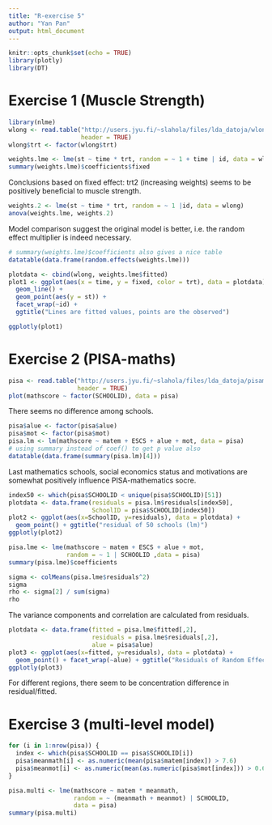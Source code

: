 ---
title: "R-exercise 5"
author: "Yan Pan"
output: html_document
---

```{r setup, include=FALSE, warning=FALSE, message=FALSE}
knitr::opts_chunk$set(echo = TRUE)
library(plotly)
library(DT)
```

# Exercise 1 (Muscle Strength)

```{r}
library(nlme)
wlong <- read.table("http://users.jyu.fi/~slahola/files/lda_datoja/wlong.txt", 
                    header = TRUE)
wlong$trt <- factor(wlong$trt)

weights.lme <- lme(st ~ time * trt, random = ~ 1 + time | id, data = wlong)
summary(weights.lme)$coefficients$fixed
``` 

Conclusions based on fixed effect: trt2 (increasing weights) seems to be positively beneficial to muscle strength.

```{r}
weights.2 <- lme(st ~ time * trt, random = ~ 1 |id, data = wlong)
anova(weights.lme, weights.2)
``` 

Model comparison suggest the original model is better, i.e. the random effect multiplier is indeed necessary.

```{r}
# summary(weights.lme)$coefficients also gives a nice table
datatable(data.frame(random.effects(weights.lme)))
```

```{r results='hide'}
plotdata <- cbind(wlong, weights.lme$fitted)
plot1 <- ggplot(aes(x = time, y = fixed, color = trt), data = plotdata) + 
  geom_line() + 
  geom_point(aes(y = st)) +
  facet_wrap(~id) +
  ggtitle("Lines are fitted values, points are the observed")
```

```{r}
ggplotly(plot1)
``` 

# Exercise 2 (PISA-maths)
```{r}
pisa <- read.table("http://users.jyu.fi/~slahola/files/lda_datoja/pisamat.txt",
                   header = TRUE)
plot(mathscore ~ factor(SCHOOLID), data = pisa)
``` 

There seems no difference among schools.

```{r}
pisa$alue <- factor(pisa$alue)
pisa$mot <- factor(pisa$mot)
pisa.lm <- lm(mathscore ~ matem + ESCS + alue + mot, data = pisa)
# using summary instead of coef() to get p value also
datatable(data.frame(summary(pisa.lm)[4]))
``` 

Last mathematics schools, social economics status and motivations are somewhat positively influence PISA-mathematics socre.

```{r}
index50 <- which(pisa$SCHOOLID < unique(pisa$SCHOOLID)[51])
plotdata <- data.frame(residuals = pisa.lm$residuals[index50],
                       SchoolID = pisa$SCHOOLID[index50])
plot2 <- ggplot(aes(x=SchoolID, y=residuals), data = plotdata) +
  geom_point() + ggtitle("residual of 50 schools (lm)")
ggplotly(plot2)
``` 

```{r}
pisa.lme <- lme(mathscore ~ matem + ESCS + alue + mot,
                random = ~ 1 | SCHOOLID ,data = pisa)
summary(pisa.lme)$coefficients

sigma <- colMeans(pisa.lme$residuals^2)
sigma
rho <- sigma[2] / sum(sigma)
rho
```

The variance components and correlation are calculated from residuals.

```{r}
plotdata <- data.frame(fitted = pisa.lme$fitted[,2],
                       residuals = pisa.lme$residuals[,2],
                       alue = pisa$alue)
plot3 <- ggplot(aes(x=fitted, y=residuals), data = plotdata) + 
  geom_point() + facet_wrap(~alue) + ggtitle("Residuals of Random Effect")
ggplotly(plot3)
``` 

For different regions, there seem to be concentration difference in residual/fitted.

# Exercise 3 (multi-level model)

```{r}
for (i in 1:nrow(pisa)) {
  index <- which(pisa$SCHOOLID == pisa$SCHOOLID[i])
  pisa$meanmath[i] <- as.numeric(mean(pisa$matem[index]) > 7.6)
  pisa$meanmot[i] <- as.numeric(mean(as.numeric(pisa$mot[index])) > 0.6)
}

pisa.multi <- lme(mathscore ~ matem * meanmath,
                  random = ~ (meanmath + meanmot) | SCHOOLID,
                  data = pisa)
summary(pisa.multi)
``` 
